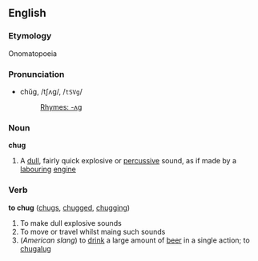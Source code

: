 ==English==
===Etymology===
Onomatopoeia

===Pronunciation===
*chŭg, /tʃʌɡ/, /<tt>tSVg</tt>/
*:[[Rhymes:English:-ʌɡ|Rhymes: -ʌɡ]]

===Noun===
'''chug'''

#A [[dull]], fairly quick explosive or [[percussive]] sound, as if made by a [[labouring]] [[engine]]

===Verb===
'''to chug''' ([[chugs]], [[chugged]], [[chugging]])

#To make dull explosive sounds
#To move or travel whilst maing such sounds
#(''American slang'') to [[drink]] a large amount of [[beer]] in a single action; to [[chugalug]]
